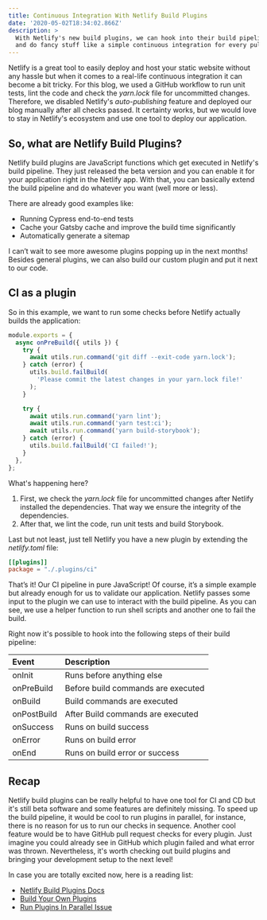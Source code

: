```yaml
---
title: Continuous Integration With Netlify Build Plugins
date: '2020-05-02T18:34:02.866Z'
description: >
  With Netlify's new build plugins, we can hook into their build pipeline 
  and do fancy stuff like a simple continuous integration for every pull request.
---
```


Netlify is a great tool to easily deploy and host your static website without any hassle
but when it comes to a real-life continuous integration it can become a bit tricky. For this blog,
we used a GitHub workflow to run unit tests, lint the code and check the _yarn.lock_ file for uncommitted changes.
Therefore, we disabled Netlify's _auto-publishing_ feature and deployed our blog manually after all checks passed. It certainty
works, but we would love to stay in Netlify's ecosystem and use one tool to deploy our application.

## So, what are Netlify Build Plugins?

Netlify build plugins are JavaScript functions which get executed in Netlify's build pipeline. They just released the beta version
and you can enable it for your application right in the Netlify app. With that, you can basically extend the build pipeline and do whatever
you want (well more or less).

There are already good examples like:

- Running Cypress end-to-end tests
- Cache your Gatsby cache and improve the build time significantly
- Automatically generate a sitemap

I can’t wait to see more awesome plugins popping up in the next months! Besides general plugins, we can also build
our custom plugin and put it next to our code.

## CI as a plugin

So in this example, we want to run some checks before Netlify actually builds the application:

```javascript
module.exports = {
  async onPreBuild({ utils }) {
    try {
      await utils.run.command('git diff --exit-code yarn.lock');
    } catch (error) {
      utils.build.failBuild(
        'Please commit the latest changes in your yarn.lock file!'
      );
    }

    try {
      await utils.run.command('yarn lint');
      await utils.run.command('yarn test:ci');
      await utils.run.command('yarn build-storybook');
    } catch (error) {
      utils.build.failBuild('CI failed!');
    }
  },
};
```

What's happening here?

1. First, we check the _yarn.lock_ file for uncommitted changes after Netlify installed the dependencies. That way we ensure the integrity of the dependencies.
2. After that, we lint the code, run unit tests and build Storybook.

Last but not least, just tell Netlify you have a new plugin by extending the _netlify.toml_ file:

```toml
[[plugins]]
package = "./.plugins/ci"
```

That’s it! Our CI pipeline in pure JavaScript! Of course, it’s a simple example but already enough
for us to validate our application. Netlify passes some input to the plugin we can use to interact
with the build pipeline. As you can see, we use a helper function to run shell scripts and another one to fail the build.

Right now it's possible to hook into the following steps of their build pipeline:

| Event       | Description                        |
| :---------- | :--------------------------------- |
| onInit      | Runs before anything else          |
| onPreBuild  | Before build commands are executed |
| onBuild     | Build commands are executed        |
| onPostBuild | After Build commands are executed  |
| onSuccess   | Runs on build success              |
| onError     | Runs on build error                |
| onEnd       | Runs on build error or success     |

## Recap

Netlify build plugins can be really helpful to have one tool for CI and CD but it's
still beta software and some features are definitely missing. To speed up the build pipeline, it would be cool
to run plugins in parallel, for instance, there is no reason for us to run our checks in sequence. Another cool feature would be to
have GitHub pull request checks for every plugin. Just imagine you could already see in GitHub which plugin failed and what error
was thrown. Nevertheless, it's worth checking out build plugins and bringing your development setup to the next level!

In case you are totally excited now, here is a reading list:

- [Netlify Build Plugins Docs](https://docs.netlify.com/configure-builds/build-plugins/#enable-build-plugins-beta)
- [Build Your Own Plugins](https://github.com/netlify/build)
- [Run Plugins In Parallel Issue](https://github.com/netlify/build/issues/168)
